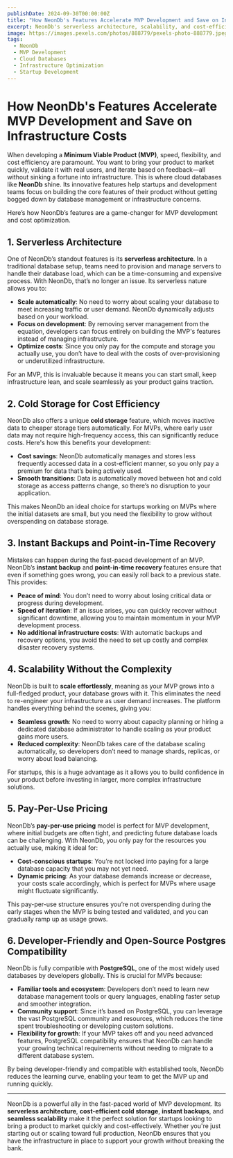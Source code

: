 ```yaml
---
publishDate: 2024-09-30T00:00:00Z
title: "How NeonDb's Features Accelerate MVP Development and Save on Infrastructure Costs"
excerpt: NeonDb's serverless architecture, scalability, and cost-efficient features make it an ideal choice for developing MVPs while minimizing infrastructure expenses.
image: https://images.pexels.com/photos/888779/pexels-photo-888779.jpeg
tags:
  - NeonDb
  - MVP Development
  - Cloud Databases
  - Infrastructure Optimization
  - Startup Development
---
```


# How NeonDb's Features Accelerate MVP Development and Save on Infrastructure Costs

When developing a **Minimum Viable Product (MVP)**, speed, flexibility, and cost efficiency are paramount. You want to bring your product to market quickly, validate it with real users, and iterate based on feedback—all without sinking a fortune into infrastructure. This is where cloud databases like **NeonDb** shine. Its innovative features help startups and development teams focus on building the core features of their product without getting bogged down by database management or infrastructure concerns.

Here’s how NeonDb’s features are a game-changer for MVP development and cost optimization.

## 1. **Serverless Architecture**

One of NeonDb’s standout features is its **serverless architecture**. In a traditional database setup, teams need to provision and manage servers to handle their database load, which can be a time-consuming and expensive process. With NeonDb, that’s no longer an issue. Its serverless nature allows you to:
- **Scale automatically**: No need to worry about scaling your database to meet increasing traffic or user demand. NeonDb dynamically adjusts based on your workload.
- **Focus on development**: By removing server management from the equation, developers can focus entirely on building the MVP's features instead of managing infrastructure.
- **Optimize costs**: Since you only pay for the compute and storage you actually use, you don’t have to deal with the costs of over-provisioning or underutilized infrastructure.

For an MVP, this is invaluable because it means you can start small, keep infrastructure lean, and scale seamlessly as your product gains traction.

## 2. **Cold Storage for Cost Efficiency**

NeonDb also offers a unique **cold storage** feature, which moves inactive data to cheaper storage tiers automatically. For MVPs, where early user data may not require high-frequency access, this can significantly reduce costs. Here's how this benefits your development:
- **Cost savings**: NeonDb automatically manages and stores less frequently accessed data in a cost-efficient manner, so you only pay a premium for data that’s being actively used.
- **Smooth transitions**: Data is automatically moved between hot and cold storage as access patterns change, so there’s no disruption to your application.

This makes NeonDb an ideal choice for startups working on MVPs where the initial datasets are small, but you need the flexibility to grow without overspending on database storage.

## 3. **Instant Backups and Point-in-Time Recovery**

Mistakes can happen during the fast-paced development of an MVP. NeonDb’s **instant backup** and **point-in-time recovery** features ensure that even if something goes wrong, you can easily roll back to a previous state. This provides:
- **Peace of mind**: You don’t need to worry about losing critical data or progress during development.
- **Speed of iteration**: If an issue arises, you can quickly recover without significant downtime, allowing you to maintain momentum in your MVP development process.
- **No additional infrastructure costs**: With automatic backups and recovery options, you avoid the need to set up costly and complex disaster recovery systems.

## 4. **Scalability Without the Complexity**

NeonDb is built to **scale effortlessly**, meaning as your MVP grows into a full-fledged product, your database grows with it. This eliminates the need to re-engineer your infrastructure as user demand increases. The platform handles everything behind the scenes, giving you:
- **Seamless growth**: No need to worry about capacity planning or hiring a dedicated database administrator to handle scaling as your product gains more users.
- **Reduced complexity**: NeonDb takes care of the database scaling automatically, so developers don’t need to manage shards, replicas, or worry about load balancing.

For startups, this is a huge advantage as it allows you to build confidence in your product before investing in larger, more complex infrastructure solutions.

## 5. **Pay-Per-Use Pricing**

NeonDb’s **pay-per-use pricing** model is perfect for MVP development, where initial budgets are often tight, and predicting future database loads can be challenging. With NeonDb, you only pay for the resources you actually use, making it ideal for:
- **Cost-conscious startups**: You’re not locked into paying for a large database capacity that you may not yet need.
- **Dynamic pricing**: As your database demands increase or decrease, your costs scale accordingly, which is perfect for MVPs where usage might fluctuate significantly.

This pay-per-use structure ensures you’re not overspending during the early stages when the MVP is being tested and validated, and you can gradually ramp up as usage grows.

## 6. **Developer-Friendly and Open-Source Postgres Compatibility**

NeonDb is fully compatible with **PostgreSQL**, one of the most widely used databases by developers globally. This is crucial for MVPs because:
- **Familiar tools and ecosystem**: Developers don’t need to learn new database management tools or query languages, enabling faster setup and smoother integration.
- **Community support**: Since it’s based on PostgreSQL, you can leverage the vast PostgreSQL community and resources, which reduces the time spent troubleshooting or developing custom solutions.
- **Flexibility for growth**: If your MVP takes off and you need advanced features, PostgreSQL compatibility ensures that NeonDb can handle your growing technical requirements without needing to migrate to a different database system.

By being developer-friendly and compatible with established tools, NeonDb reduces the learning curve, enabling your team to get the MVP up and running quickly.

---

NeonDb is a powerful ally in the fast-paced world of MVP development. Its **serverless architecture**, **cost-efficient cold storage**, **instant backups**, and **seamless scalability** make it the perfect solution for startups looking to bring a product to market quickly and cost-effectively. Whether you're just starting out or scaling toward full production, NeonDb ensures that you have the infrastructure in place to support your growth without breaking the bank.
